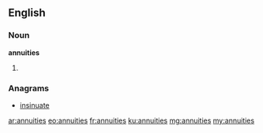 ==English==

===Noun===
'''annuities'''

# {{plural of|annuity}}

===Anagrams===
* [[insinuate#English|insinuate]]

[[ar:annuities]]
[[eo:annuities]]
[[fr:annuities]]
[[ku:annuities]]
[[mg:annuities]]
[[my:annuities]]